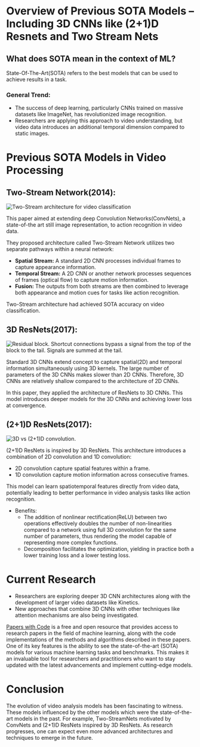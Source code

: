 # Overview of Previous SOTA Models – Including 3D CNNs like (2+1)D Resnets and Two Stream Nets 

## What does SOTA mean in the context of ML?

State-Of-The-Art(SOTA) refers to the best models that can be used to achieve results in a task.

### General Trend:

- The success of deep learning, particularly CNNs trained on massive datasets like ImageNet, has revolutionized image recognition.
- Researchers are applying this approach to video understanding, but video data introduces an additional temporal dimension compared to static images.

# Previous SOTA Models in Video Processing

## Two-Stream Network(2014):

<div class="flex justify-center">
    <img src="https://huggingface.co/datasets/hf-vision/course-assets/resolve/main/previous sota models/SOTA Models Two-Stream architecture for video classification.png" alt="Two-Stream architecture for video classification">
</div>

This paper aimed at extending deep Convolution Networks(ConvNets), a state-of-the art still image representation, to action recognition in video data. 

They proposed architecture called Two-Stream Network utilizes two separate pathways within a neural network:

- **Spatial Stream:** A standard 2D CNN processes individual frames to capture appearance information.
- **Temporal Stream:** A 2D CNN or another network processes sequences of frames (optical flow) to capture motion information.
- **Fusion:** The outputs from both streams are then combined to leverage both appearance and motion cues for tasks like action recognition.

Two-Stream architecture had achieved SOTA accuracy on video classification.

## 3D ResNets(2017):

<div class="flex justify-center">
    <img src="https://huggingface.co/datasets/hf-vision/course-assets/resolve/main/previous sota models/SOTA Models Residual block. Shortcut connections bypass a signal from the top of the block to the tail. Signals are summed at the tail..png" alt="Residual block. Shortcut connections bypass a signal from the top of the block to the tail. Signals are summed at the tail.">
</div>

Standard 3D CNNs extend concept to capture spatial(2D) and temporal information simultaneously using 3D kernels. The large number of parameters of the 3D CNNs makes slower than 2D CNNs. Therefore, 3D CNNs are relatively shallow compared to the architecture of 2D CNNs. 

In this paper, they applied the architecture of ResNets to 3D CNNs. This model introduces deeper models for the 3D CNNs and achieving lower loss at convergence.

## (2+1)D ResNets(2017):

<div class="flex justify-center">
    <img src="https://huggingface.co/datasets/hf-vision/course-assets/resolve/main/previous sota models/SOTA Models 3D vs (2+1)D convolution..png" alt="3D vs (2+1)D convolution.">
</div>

(2+1)D ResNets is inspired by 3D ResNets. This architecture introduces a combination of 2D convolution and 1D convolution:

- 2D convolution capture spatial features within a frame.
- 1D convolution capture motion information across consecutive frames.

This model can learn spatiotemporal features directly from video data, potentially leading to better performance in video analysis tasks like action recognition.

- Benefits:
    - The addition of nonlinear rectification(ReLU) between two operations effectively doubles the number of non-linearities compared to a network using full 3D convolution for the same number of parameters, thus rendering the model capable of representing more complex functions.
    - Decomposition facilitates the optimization, yielding in practice both a lower training loss and a lower testing loss.

# Current Research

- Researchers are exploring deeper 3D CNN architectures along with the development of larger video datasets like Kinetics.
- New approaches that combine 3D CNNs with other techniques like attention mechanisms are also being investigated.

<Tip>

[Papers with Code](https://paperswithcode.com/) is a free and open resource that provides access to research papers in the field of machine learning, along with the code implementations of the methods and algorithms described in these papers. One of its key features is the ability to see the state-of-the-art (SOTA) models for various machine learning tasks and benchmarks. This makes it an invaluable tool for researchers and practitioners who want to stay updated with the latest advancements and implement cutting-edge models.

</TIP>

# Conclusion

The evolution of video analysis models has been fascinating to witness. These models influenced by the other models which were the state-of-the-art models in the past. For example, Two-StreamNets motivated by ConvNets and (2+1)D ResNets inspired by 3D ResNets. As research progresses, one can expect even more advanced architectures and techniques to emerge in the future.